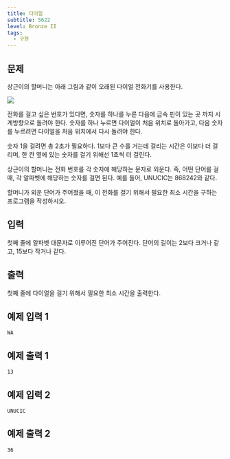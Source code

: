 ```yaml
---
title: 다이얼
subtitle: 5622
level: Bronze II
tags:
  - 구현
---
```


## 문제

상근이의 할머니는 아래 그림과 같이 오래된 다이얼 전화기를 사용한다.

![](https://u.acmicpc.net/9c88dd24-3a4c-4a09-bc50-e6496958214d/Screen%20Shot%202021-06-16%20at%2012.48.39%20AM.png)

전화를 걸고 싶은 번호가 있다면, 숫자를 하나를 누른 다음에 금속 핀이 있는 곳 까지 시계방향으로 돌려야 한다. 숫자를 하나 누르면 다이얼이 처음 위치로 돌아가고, 다음 숫자를 누르려면 다이얼을 처음 위치에서 다시 돌려야 한다.

숫자 1을 걸려면 총 2초가 필요하다. 1보다 큰 수를 거는데 걸리는 시간은 이보다 더 걸리며, 한 칸 옆에 있는 숫자를 걸기 위해선 1초씩 더 걸린다.

상근이의 할머니는 전화 번호를 각 숫자에 해당하는 문자로 외운다. 즉, 어떤 단어를 걸 때, 각 알파벳에 해당하는 숫자를 걸면 된다. 예를 들어, UNUCIC는 868242와 같다.

할머니가 외운 단어가 주어졌을 때, 이 전화를 걸기 위해서 필요한 최소 시간을 구하는 프로그램을 작성하시오.

## 입력

첫째 줄에 알파벳 대문자로 이루어진 단어가 주어진다. 단어의 길이는 2보다 크거나 같고, 15보다 작거나 같다.

## 출력

첫째 줄에 다이얼을 걸기 위해서 필요한 최소 시간을 출력한다.

## 예제 입력 1

```
WA
```

## 예제 출력 1

```
13
```

## 예제 입력 2

```
UNUCIC
```

## 예제 출력 2

```
36
```
